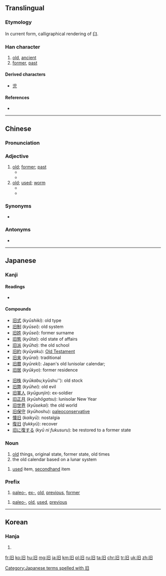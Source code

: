 {{also|舊|伯}}

==Translingual==

===Etymology===
{{Han simp|𦾔|f=萑|t=&nbsp;}}

In current form, calligraphical rendering of 臼.

===Han character===
{{Han char|rn=72|rad=日|as=01|sn=5|four=|canj=中日 (LA)|ids=⿰[[丨]][[日]]}}

# [[old]], [[ancient]]
# [[former]], [[past]]

====Derived characters====
* [[児]]

====References====
* {{Han ref|kx=0489.051|dkj=13737|dj=0850.040|hdz=21483.020|uh=65E7|ud=26087}}

----

==Chinese==
{{zh-hanzi-box|旧|[[舊]]}}

===Pronunciation===
{{zh-pron
|m=jiù
|c=gau6
|mc=y
|oc=y
|ma=zh-jiù.ogg
|cat=a
}}

===Adjective===
{{zh-adj|s}}

# [[old]]; [[former]]; [[past]]
#* {{zh-usex|他 重获 '''旧''' 职。|He got his '''former''' job back.|link=y}}
#* {{zh-usex|你 的 新 房子 和 你 的 '''旧''' 房子 比 起来 怎样？|How does your new house compare with your '''old''' one?|link=y}}
# [[old]]; [[used]]; [[worm]]
#* {{zh-usex|地 毯 '''旧''' 了，但 还 能 用。|The carpet is '''worn''' but still serviceable.|link=y}}
#* {{zh-usex|我 在 阁楼 上 有 好几 箱 '''旧''' 衣服。|I've got boxes of '''old''' clothes in the attic.|link=y}}
	  
===Synonyms===
* {{zh-l|老|lǎo|old (of people)}}

===Antonyms===
* {{zh-l|新|xīn|new}}

----

==Japanese==

===Kanji===
{{ja-kanji|grade=5|rs=日01}}

====Readings====
* {{ja-readings|goon=[[ぐ]] (gu)|kanon=[[きゅう]] (kyū)|kanyoon=[[く]] (ku)|kun=[[ふるい]] ([[旧い]], furui), [[もと]] (moto)}}

====Compounds====
{{top2}}
* [[旧式]] (''kyūshiki''): old type
* [[旧制]] (''kyūsei''): old system
* [[旧姓]] (''kyūsei''): former surname
* [[旧態]] (''kyūtai''): old state of affairs
* [[旧派]] (''kyūha''): the old school
* [[旧約]] (''kyūyaku''): [[Old Testament]]
* [[旧来]] (''kyūrai''): traditional
* [[旧暦]] (''kyūreki''): Japan's old lunisolar calendar;
* [[旧居]] (''kyūkyo''): former residence
{{mid2}}
* [[旧株]] (''kyūkabu, ''kyūshu''): old stock
* [[旧弊]] (''kyūhei''): old evil
* [[旧軍人]] (''kyūgunjin''): ex-soldier
* [[旧正月]] (''kyūshōgatsu''): lunisolar New Year
* [[旧世界]] (''kyūsekai''): the old world
* [[旧保守]] (''kyūhoshu''): [[paleoconservative]]
* [[懐旧]] (''kaikyū''): nostalgia
* [[復旧]] (''fukkyū''): recover
* [[旧に復する]] (''kyū ni fukusuru''): be restored to a former state
{{bottom}}

===Noun===
{{ja-noun|きゅう}}

# [[old]] things, original state, former state, old times
# the old calendar based on a lunar system

{{ja-noun|ふる}}

# [[used]] item, [[secondhand]] item

===Prefix===
{{ja-pos|きゅう|prefix}}
# [[paleo-]], [[ex-]], [[old]], [[previous]], [[former]]

{{ja-pos|ふる|prefix}}
# [[paleo-]], [[old]], [[used]], [[previous]]

[[Category:Japanese terms spelled with 旧]]

----

==Korean==

===Hanja===
{{ko-hanja|hangeul=구|eumhun=|rv=gu|mr=ku|y=kwu}}

# {{defn|lang=ko|sort=日01}}

[[fr:旧]]
[[ko:旧]]
[[hu:旧]]
[[mg:旧]]
[[ja:旧]]
[[km:旧]]
[[pl:旧]]
[[ru:旧]]
[[ta:旧]]
[[chr:旧]]
[[tr:旧]]
[[uk:旧]]
[[zh:旧]]